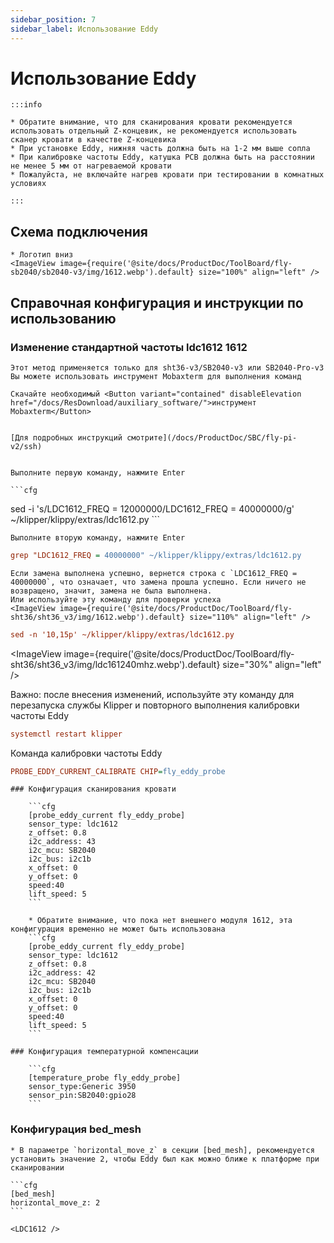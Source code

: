 ```yaml
---
sidebar_position: 7
sidebar_label: Использование Eddy
---
```



# Использование Eddy

    :::info

    * Обратите внимание, что для сканирования кровати рекомендуется использовать отдельный Z-концевик, не рекомендуется использовать сканер кровати в качестве Z-концевика
    * При установке Eddy, нижняя часть должна быть на 1-2 мм выше сопла
    * При калибровке частоты Eddy, катушка PCB должна быть на расстоянии не менее 5 мм от нагреваемой кровати
    * Пожалуйста, не включайте нагрев кровати при тестировании в комнатных условиях

    :::

## Схема подключения

    * Логотип вниз
    <ImageView image={require('@site/docs/ProductDoc/ToolBoard/fly-sb2040/sb2040-v3/img/1612.webp').default} size="100%" align="left" />


## Справочная конфигурация и инструкции по использованию

### Изменение стандартной частоты ldc1612 1612
    Этот метод применяется только для sht36-v3/SB2040-v3 или SB2040-Pro-v3
    Вы можете использовать инструмент Mobaxterm для выполнения команд

    Скачайте необходимый <Button variant="contained" disableElevation href="/docs/ResDownload/auxiliary_software/">инструмент Mobaxterm</Button>

    
    [Для подробных инструкций смотрите](/docs/ProductDoc/SBC/fly-pi-v2/ssh)


    Выполните первую команду, нажмите Enter

    ```cfg
sed -i 's/LDC1612_FREQ = 12000000/LDC1612_FREQ = 40000000/g' ~/klipper/klippy/extras/ldc1612.py
    ```

    Выполните вторую команду, нажмите Enter
  ```cfg
grep "LDC1612_FREQ = 40000000" ~/klipper/klippy/extras/ldc1612.py
  ```
    Если замена выполнена успешно, вернется строка с `LDC1612_FREQ = 40000000`, что означает, что замена прошла успешно. Если ничего не возвращено, значит, замена не была выполнена.
    Или используйте эту команду для проверки успеха
    <ImageView image={require('@site/docs/ProductDoc/ToolBoard/fly-sht36/sht36_v3/img/1612.webp').default} size="110%" align="left" />
```cfg
sed -n '10,15p' ~/klipper/klippy/extras/ldc1612.py
```
   <ImageView image={require('@site/docs/ProductDoc/ToolBoard/fly-sht36/sht36_v3/img/ldc161240mhz.webp').default} size="30%" align="left" />

   Важно: после внесения изменений, используйте эту команду для перезапуска службы Klipper и повторного выполнения калибровки частоты Eddy
   ```cfg
   systemctl restart klipper
   ```
   Команда калибровки частоты Eddy
   ```cfg
   PROBE_EDDY_CURRENT_CALIBRATE CHIP=fly_eddy_probe
   ```

    ### Конфигурация сканирования кровати

        ```cfg
        [probe_eddy_current fly_eddy_probe]
        sensor_type: ldc1612
        z_offset: 0.8
        i2c_address: 43
        i2c_mcu: SB2040
        i2c_bus: i2c1b
        x_offset: 0
        y_offset: 0
        speed:40
        lift_speed: 5
        ```

        * Обратите внимание, что пока нет внешнего модуля 1612, эта конфигурация временно не может быть использована
        ```cfg
        [probe_eddy_current fly_eddy_probe]
        sensor_type: ldc1612
        z_offset: 0.8
        i2c_address: 42
        i2c_mcu: SB2040
        i2c_bus: i2c1b
        x_offset: 0
        y_offset: 0
        speed:40
        lift_speed: 5
        ```

    ### Конфигурация температурной компенсации

        ```cfg
        [temperature_probe fly_eddy_probe]
        sensor_type:Generic 3950
        sensor_pin:SB2040:gpio28
        ```

### Конфигурация bed_mesh

    * В параметре `horizontal_move_z` в секции [bed_mesh], рекомендуется установить значение 2, чтобы Eddy был как можно ближе к платформе при сканировании

    ```cfg
    [bed_mesh]
    horizontal_move_z: 2
    ```

    <LDC1612 />